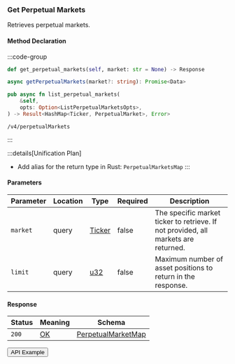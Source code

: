 
### Get Perpetual Markets

Retrieves perpetual markets.

#### Method Declaration

:::code-group

```python [Python]
def get_perpetual_markets(self, market: str = None) -> Response
```

```typescript [TypeScript]
async getPerpetualMarkets(market?: string): Promise<Data>
```

```rust [Rust]
pub async fn list_perpetual_markets(
    &self,
    opts: Option<ListPerpetualMarketsOpts>,
) -> Result<HashMap<Ticker, PerpetualMarket>, Error>
```

```url [API]
/v4/perpetualMarkets
```

:::

:::details[Unification Plan]
- Add alias for the return type in Rust: `PerpetualMarketsMap`
:::

#### Parameters

| Parameter                     | Location | Type                      | Required   | Description                                                                        |
| ----------------------------- | -------- | ------------------------- | ---------- | ---------------------------------------------------------------------------------- |
| `market`                      | query    | [Ticker]                  | false      | The specific market ticker to retrieve. If not provided, all markets are returned. |
| `limit`                       | query    | [u32]                     | false      | Maximum number of asset positions to return in the response.                       |

#### Response

| Status | Meaning     | Schema                 |
| ------ | ----------- | ---------------------- |
| `200`  | [OK]        | [PerpetualMarketMap]   |

<Button href="https://indexer.v4testnet.dydx.exchange/v4/perpetualMarkets">API Example</Button>

[Ticker]: /types/ticker
[PerpetualMarketMap]: /types/perpetual_market_map
[OK]: /types/ok
[u32]: /types/u32
